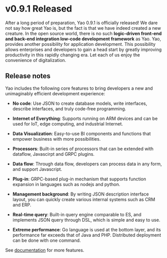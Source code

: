 # v0.9.1 Released

After a long period of preparation, Yao 0.9.1 is officially released! We dare not say how great Yao is, but the fact is that we have indeed created a new creature. In the open source world, there is no such **logic-driven front-end and back-end integration low-code development framework** as Yao. Yao, provides another possibility for application development. This possibility allows enterprises and developers to gain a head start by greatly improving productivity in this rapidly changing era. Let each of us enjoy the convenience of digitalization.

## Release notes

Yao includes the following core features to bring developers a new and unimaginably efficient development experience:

- **No code**: Use JSON to create database models, write interfaces, describe interfaces, and truly code-free programming.

- **Internet of Everything**: Supports running on ARM devices and can be used for IoT, edge computing, and industrial Internet.

- **Data Visualization**: Easy-to-use BI components and functions that empower business with more possibilities.

- **Processors**: Built-in series of processors that can be extended with dataflow, Javascirpt and GRPC plugins.

- **Data flow**: Through data flow, developers can process data in any form, and support Javascript.

- **Plug-in**: GRPC-based plug-in mechanism that supports function expansion in languages ​​such as nodejs and python.

- **Management background**: By writing JSON description interface layout, you can quickly create various internal systems such as CRM and ERP.

- **Real-time query**: Built-in query engine comparable to ES, and implements JSON query through DSL, which is simple and easy to use.

- **Extreme performance**: Go language is used at the bottom layer, and its performance far exceeds that of Java and PHP. Distributed deployment can be done with one command.

See [documentation](/doc) for more features.
